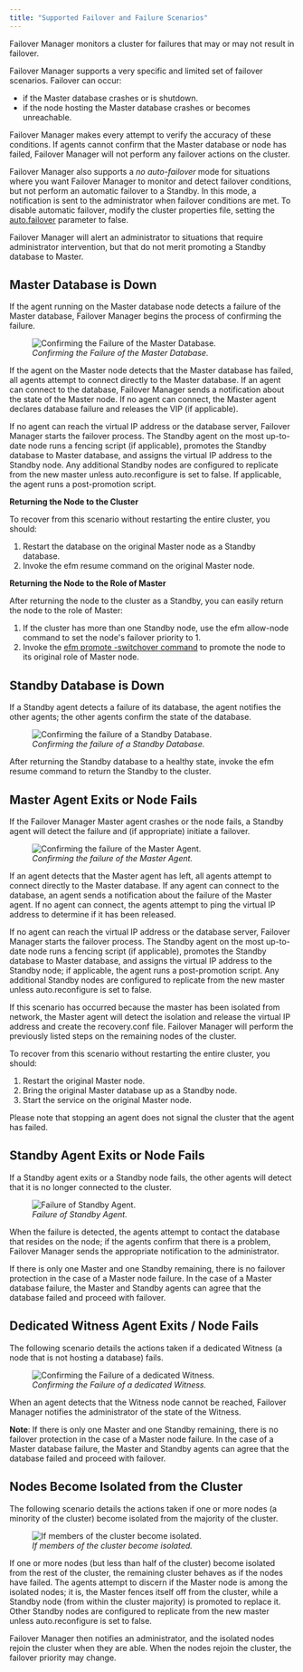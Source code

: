 ```yaml
---
title: "Supported Failover and Failure Scenarios"
---
```


<div id="supported_scenarios" class="registered_link"></div>


Failover Manager monitors a cluster for failures that may or may not result in failover.

Failover Manager supports a very specific and limited set of failover scenarios. Failover can occur:

-   if the Master database crashes or is shutdown.
-   if the node hosting the Master database crashes or becomes unreachable.

Failover Manager makes every attempt to verify the accuracy of these conditions. If agents cannot confirm that the Master database or node has failed, Failover Manager will not perform any failover actions on the cluster.

Failover Manager also supports a *no* *auto*-*failover* mode for situations where you want Failover Manager to monitor and detect failover conditions, but not perform an automatic failover to a Standby. In this mode, a notification is sent to the administrator when failover conditions are met. To disable automatic failover, modify the cluster properties file, setting the [auto.failover](04_configuring_efm/01_cluster_properties/#auto_failover) parameter to false.

Failover Manager will alert an administrator to situations that require administrator intervention, but that do not merit promoting a Standby database to Master.

<div id="master_db_down" class="registered_link"></div>



## Master Database is Down

If the agent running on the Master database node detects a failure of the Master database, Failover Manager begins the process of confirming the failure.

<figure><img src="images/supported_scenarios_master_db_down.png" class="align-center" alt="Confirming the Failure of the Master Database." /><figcaption aria-hidden="true"><em>Confirming the Failure of the Master Database.</em></figcaption></figure>

If the agent on the Master node detects that the Master database has failed, all agents attempt to connect directly to the Master database. If an agent can connect to the database, Failover Manager sends a notification about the state of the Master node. If no agent can connect, the Master agent declares database failure and releases the VIP (if applicable).

If no agent can reach the virtual IP address or the database server, Failover Manager starts the failover process. The Standby agent on the most up-to-date node runs a fencing script (if applicable), promotes the Standby database to Master database, and assigns the virtual IP address to the Standby node. Any additional Standby nodes are configured to replicate from the new master unless auto.reconfigure is set to false. If applicable, the agent runs a post-promotion script.

**Returning the Node to the Cluster**

To recover from this scenario without restarting the entire cluster, you should:

1.  Restart the database on the original Master node as a Standby database.
2.  Invoke the efm resume command on the original Master node.

**Returning the Node to the Role of Master**

After returning the node to the cluster as a Standby, you can easily return the node to the role of Master:

1.  If the cluster has more than one Standby node, use the efm allow-node command to set the node's failover priority to 1.
2.  Invoke the [efm promote -switchover command](#efm_promote) to promote the node to its original role of Master node.

<div id="standby_down" class="registered_link"></div>



## Standby Database is Down

If a Standby agent detects a failure of its database, the agent notifies the other agents; the other agents confirm the state of the database.

<figure><img src="images/supported_scenarios_standby_db_down.png" class="align-center" alt="Confirming the failure of a Standby Database." /><figcaption aria-hidden="true"><em>Confirming the failure of a Standby Database.</em></figcaption></figure>

After returning the Standby database to a healthy state, invoke the efm resume command to return the Standby to the cluster.

<div id="master_agent_exits" class="registered_link"></div>



## Master Agent Exits or Node Fails

If the Failover Manager Master agent crashes or the node fails, a Standby agent will detect the failure and (if appropriate) initiate a failover.

<figure><img src="images/supported_scenarios_master_agent_exits.png" class="align-center" alt="Confirming the failure of the Master Agent." /><figcaption aria-hidden="true"><em>Confirming the failure of the Master Agent.</em></figcaption></figure>

If an agent detects that the Master agent has left, all agents attempt to connect directly to the Master database. If any agent can connect to the database, an agent sends a notification about the failure of the Master agent. If no agent can connect, the agents attempt to ping the virtual IP address to determine if it has been released.

If no agent can reach the virtual IP address or the database server, Failover Manager starts the failover process. The Standby agent on the most up-to-date node runs a fencing script (if applicable), promotes the Standby database to Master database, and assigns the virtual IP address to the Standby node; if applicable, the agent runs a post-promotion script. Any additional Standby nodes are configured to replicate from the new master unless auto.reconfigure is set to false.

If this scenario has occurred because the master has been isolated from network, the Master agent will detect the isolation and release the virtual IP address and create the recovery.conf file. Failover Manager will perform the previously listed steps on the remaining nodes of the cluster.

To recover from this scenario without restarting the entire cluster, you should:

1.  Restart the original Master node.
2.  Bring the original Master database up as a Standby node.
3.  Start the service on the original Master node.

Please note that stopping an agent does not signal the cluster that the agent has failed.

<div id="standby_exits" class="registered_link"></div>



## Standby Agent Exits or Node Fails

If a Standby agent exits or a Standby node fails, the other agents will detect that it is no longer connected to the cluster.

<figure><img src="images/supported_scenarios_standby_agent_exits.png" class="align-center" alt="Failure of Standby Agent." /><figcaption aria-hidden="true"><em>Failure of Standby Agent.</em></figcaption></figure>

When the failure is detected, the agents attempt to contact the database that resides on the node; if the agents confirm that there is a problem, Failover Manager sends the appropriate notification to the administrator.

If there is only one Master and one Standby remaining, there is no failover protection in the case of a Master node failure. In the case of a Master database failure, the Master and Standby agents can agree that the database failed and proceed with failover.

<div id="dedicated_witness_agent" class="registered_link"></div>



## Dedicated Witness Agent Exits / Node Fails

The following scenario details the actions taken if a dedicated Witness (a node that is not hosting a database) fails.

<figure><img src="images/supported_scenarios_witness_agent_exits.png" class="align-center" alt="Confirming the Failure of a dedicated Witness." /><figcaption aria-hidden="true"><em>Confirming the Failure of a dedicated Witness.</em></figcaption></figure>

When an agent detects that the Witness node cannot be reached, Failover Manager notifies the administrator of the state of the Witness.

**Note**: If there is only one Master and one Standby remaining, there is no failover protection in the case of a Master node failure. In the case of a Master database failure, the Master and Standby agents can agree that the database failed and proceed with failover.

<div id="node_isolated" class="registered_link"></div>



## Nodes Become Isolated from the Cluster

The following scenario details the actions taken if one or more nodes (a minority of the cluster) become isolated from the majority of the cluster.

<figure><img src="images/supported_scenarios_node_becomes_isolated.png" class="align-center" alt="If members of the cluster become isolated." /><figcaption aria-hidden="true"><em>If members of the cluster become isolated.</em></figcaption></figure>

If one or more nodes (but less than half of the cluster) become isolated from the rest of the cluster, the remaining cluster behaves as if the nodes have failed. The agents attempt to discern if the Master node is among the isolated nodes; it is, the Master fences itself off from the cluster, while a Standby node (from within the cluster majority) is promoted to replace it. Other Standby nodes are configured to replicate from the new master unless auto.reconfigure is set to false.

Failover Manager then notifies an administrator, and the isolated nodes rejoin the cluster when they are able. When the nodes rejoin the cluster, the failover priority may change.
